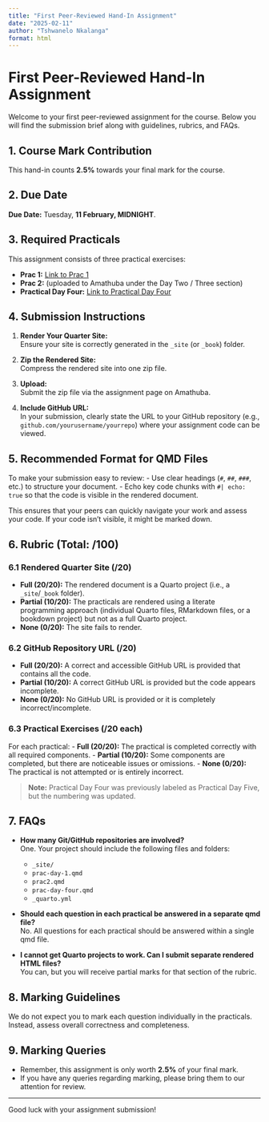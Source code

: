 ```yaml
---
title: "First Peer-Reviewed Hand-In Assignment"
date: "2025-02-11"
author: "Tshwanelo Nkalanga"
format: html
---
```


# First Peer-Reviewed Hand-In Assignment

Welcome to your first peer-reviewed assignment for the course. Below you will find the submission brief along with guidelines, rubrics, and FAQs.

## 1. Course Mark Contribution

This hand-in counts **2.5%** towards your final mark for the course.

## 2. Due Date

**Due Date:** Tuesday, **11 February, MIDNIGHT**.

## 3. Required Practicals

This assignment consists of three practical exercises:

-   **Prac 1:** [Link to Prac 1](#)
-   **Prac 2:** (uploaded to Amathuba under the Day Two / Three section)
-   **Practical Day Four:** [Link to Practical Day Four](#)

## 4. Submission Instructions

1.  **Render Your Quarter Site:**\
    Ensure your site is correctly generated in the `_site` (or `_book`) folder.

2.  **Zip the Rendered Site:**\
    Compress the rendered site into one zip file.

3.  **Upload:**\
    Submit the zip file via the assignment page on Amathuba.

4.  **Include GitHub URL:**\
    In your submission, clearly state the URL to your GitHub repository (e.g., `github.com/yourusername/yourrepo`) where your assignment code can be viewed.

## 5. Recommended Format for QMD Files

To make your submission easy to review: - Use clear headings (`#`, `##`, `###`, etc.) to structure your document. - Echo key code chunks with `#| echo: true` so that the code is visible in the rendered document.

This ensures that your peers can quickly navigate your work and assess your code. If your code isn’t visible, it might be marked down.

## 6. Rubric (Total: /100)

### 6.1 Rendered Quarter Site (/20)

-   **Full (20/20):** The rendered document is a Quarto project (i.e., a `_site`/`_book` folder).
-   **Partial (10/20):** The practicals are rendered using a literate programming approach (individual Quarto files, RMarkdown files, or a bookdown project) but not as a full Quarto project.
-   **None (0/20):** The site fails to render.

### 6.2 GitHub Repository URL (/20)

-   **Full (20/20):** A correct and accessible GitHub URL is provided that contains all the code.
-   **Partial (10/20):** A correct GitHub URL is provided but the code appears incomplete.
-   **None (0/20):** No GitHub URL is provided or it is completely incorrect/incomplete.

### 6.3 Practical Exercises (/20 each)

For each practical: - **Full (20/20):** The practical is completed correctly with all required components. - **Partial (10/20):** Some components are completed, but there are noticeable issues or omissions. - **None (0/20):** The practical is not attempted or is entirely incorrect.

> **Note:** Practical Day Four was previously labeled as Practical Day Five, but the numbering was updated.

## 7. FAQs

-   **How many Git/GitHub repositories are involved?**\
    One. Your project should include the following files and folders:

    -   `_site/`
    -   `prac-day-1.qmd`
    -   `prac2.qmd`
    -   `prac-day-four.qmd`
    -   `_quarto.yml`

-   **Should each question in each practical be answered in a separate qmd file?**\
    No. All questions for each practical should be answered within a single qmd file.

-   **I cannot get Quarto projects to work. Can I submit separate rendered HTML files?**\
    You can, but you will receive partial marks for that section of the rubric.

## 8. Marking Guidelines

We do not expect you to mark each question individually in the practicals. Instead, assess overall correctness and completeness.

## 9. Marking Queries

-   Remember, this assignment is only worth **2.5%** of your final mark.
-   If you have any queries regarding marking, please bring them to our attention for review.

------------------------------------------------------------------------

Good luck with your assignment submission!
